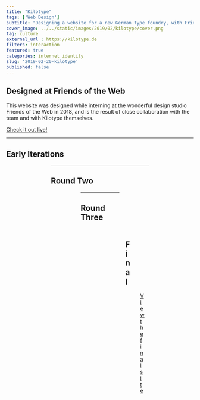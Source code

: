 ```yaml
---
title: "Kilotype"
tags: ['Web Design']
subtitle: "Designing a website for a new German type foundry, with Friends of the Web."
cover_image: ../../static/images/2019/02/kilotype/cover.png
tag: culture
external_url : https://kilotype.de
filters: interaction
featured: true
categories: internet identity
slug: '2019-02-20-kilotype'
published: false
---
```



<div className="gc-breakout hero-image">
  <Figure src={'/images/2019/02/kilotype/mockup.jpg'} />
</div>


<div className="gc-main">
  <h2>Designed at Friends of the Web</h2>
  <p>
    This website was designed while interning at the wonderful design studio Friends of the Web in 2018, and is the result of close collaboration with the team and with Kilotype themselves.
  </p>
  <p className="u-font-center">
    <a href="https://kilotype.de/" className="button">Check it out live!</a>
  </p>
</div>


<div className="gc-breakout">
  <hr />
  <h2>Early Iterations</h2>
  <Figure src={'/images/2019/02/kilotype/1.png'} />
  <Figure src={'/images/2019/02/kilotype/2.png'} />
  <Figure src={'/images/2019/02/kilotype/3.png'} />

  <hr />
  <h2>Round Two</h2>
  <Figure src={'/images/2019/02/kilotype/4.png'} />
  <Figure src={'/images/2019/02/kilotype/6.png'} />

  <hr />
  <h2>Round Three</h2>
  <Figure src={'/images/2019/02/kilotype/9.png'} />
  <Figure src={'/images/2019/02/kilotype/10.png'} />
  <Figure src={'/images/2019/02/kilotype/11.png'} />

  <hr />
  <h2>Final</h2>
  <Figure src={'/images/2019/02/kilotype/mockup.jpg'} />
  <p className="u-font-center">
    <a href="https://kilotype.de/" className="button">View the final site</a>
  </p>
</div>
